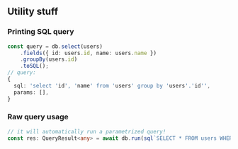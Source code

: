 ## Utility stuff

### Printing SQL query

```typescript copy
const query = db.select(users)
    .fields({ id: users.id, name: users.name })
    .groupBy(users.id)
    .toSQL();
// query:
{
  sql: 'select 'id', 'name' from 'users' group by 'users'.'id'',
  params: [],
}
```

### Raw query usage

```typescript copy
// it will automatically run a parametrized query!
const res: QueryResult<any> = await db.run(sql`SELECT * FROM users WHERE user.id = ${userId}`)
```